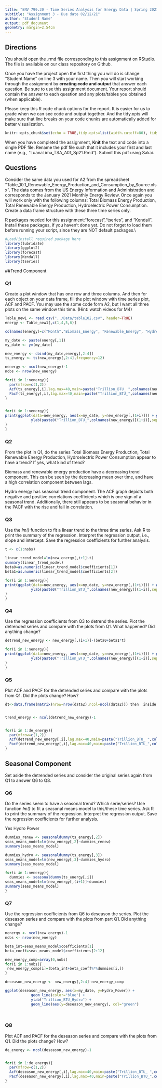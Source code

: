 ```yaml
---
title: "ENV 790.30 - Time Series Analysis for Energy Data | Spring 2021"
subtitle: "Assignment 3 - Due date 02/12/21"
author: "Student Name"
output: pdf_document
geometry: margin=2.54cm
---
```

  
## Directions
  
You should open the .rmd file corresponding to this assignment on RStudio. The file is available on our class repository on Github. 

Once you have the project open the first thing you will do is change "Student Name" on line 3 with your name. 
Then you will start working through the assignment by  **creating code and output** that answer each question. Be sure to use this assignment document. Your report should contain the answer to each question and any plots/tables you obtained (when applicable).

Please keep this R code chunk options for the report. It is easier for us to grade when we can see code and output together. And the tidy.opts will make sure that line breaks on your code chunks are automatically added for better visualization. 

```r
knitr::opts_chunk$set(echo = TRUE,tidy.opts=list(width.cutoff=80), tidy=FALSE) 
```

When you have completed the assignment, **Knit** the text and code into a single PDF file. Rename the pdf file such that it includes your first and last name (e.g., "LuanaLima_TSA_A01_Sp21.Rmd"). Submit this pdf using Sakai. 

## Questions 

Consider the same data you used for A2 from the spreadsheet "Table_10.1_Renewable_Energy_Production_and_Consumption_by_Source.xlsx". The data comes from the US Energy Information and Administration and corresponds to the January 2021 Monthly Energy Review. Once again you will work only with the following columns: Total Biomass Energy Production, Total Renewable Energy Production, Hydroelectric Power Consumption. Create a data frame structure with these three time series only. 

R packages needed for this assignment:"forecast","tseries", and "Kendall". Install these packages, if you haven't done yet. Do not forget to load them before running your script, since they are NOT default packages.\\

```r
#Load/install required package here
library(lubridate)
library(ggplot2)
library(forecast)
library(Kendall)
library(tseries)
```

##Trend Component

### Q1
Create a plot window that has one row and three columns. And then for each object on your data frame, fill the plot window with time series plot, ACF and PACF. You may use the some code form A2, but I want all three plots on the same window this time. (Hint: watch videos for M4)

```r
Table_new1 <- read.csv("../Data/table102.csv", header=TRUE)
energy <- Table_new1[,c(1,4,5,6)]

colnames(energy)=c("Month","Biomass_Energy", "Renewable_Energy", "Hydro_Power")

my_date <- paste(energy[,1])
my_date <- ym(my_date) 

new_energy <- cbind(my_date,energy[,2:4])
ts_energy <- ts(new_energy[,2:4],frequency=12) 

nenergy <- ncol(new_energy)-1
nobs <- nrow(new_energy)

for(i in 1:nenergy){
  par(mfrow=c(1,2))  
  Acf(ts_energy[,i],lag.max=40,main=paste("Trillion_BTU_ ",colnames(new_energy)[(1+i)],sep="")) 
  Pacf(ts_energy[,i],lag.max=40,main=paste("Trillion_BTU_",colnames(new_energy)[(1+i)],sep=""))
}


for(i in 1:nenergy){
print(ggplot(data=new_energy, aes(x=my_date, y=new_energy[,(1+i)])) + geom_line(color="green")+
            ylab(paste0("Trillion_BTU_",colnames(new_energy)[(1+i)],sep=""))
)
}
```

### Q2
From the plot in Q1, do the series Total Biomass Energy Production, Total Renewable Energy Production, Hydroelectric Power Consumption appear to have a trend? If yes, what kind of trend?

Biomass and renewable energy production have a decreasing trend component. This can be seen by the decreasing mean over time, and have a high correlation component between lags.

Hydro energy has seasonal trend component. The ACF graph depicts both negative and positive correlations coefficients which is one sign of a seasonal trend. Additionally, there still appears to be seasonal behavior in the PACF with the rise and fall in correlation. 

### Q3
Use the *lm()* function to fit a linear trend to the three time series. Ask R to print the summary of the regression. Interpret the regression output, i.e., slope and intercept. Save the regression coefficients for further analysis.

```r
t <- c(1:nobs)

linear_trend_model=lm(new_energy[,i+1]~t)  
summary(linear_trend_model)
beta0=as.numeric(linear_trend_model$coefficients[1]) 
beta1=as.numeric(linear_trend_model$coefficients[2])

for(i in 1:nenergy){
print(ggplot(data=new_energy, aes(x=my_date, y=new_energy[,(1+i)])) + geom_line(color="green")+
            ylab(paste0("Trillion_BTU_",colnames(new_energy)[(1+i)],sep="")) + geom_smooth(color="red",method="lm")
)
}


```

 
### Q4
Use the regression coefficients from Q3 to detrend the series. Plot the detrended series and  compare with the plots from Q1. What happened? Did anything change?

```r
detrend_new_energy <- new_energy[,(i+1)]-(beta0+beta1*t)

for(i in 1:nenergy){
print(ggplot(data=new_energy, aes(x=my_date, y=new_energy[,(1+i)])) + geom_line(color="green")+
            ylab(paste0("Trillion_BTU_",colnames(new_energy)[(1+i)],sep="")) + geom_smooth(color="red",method="lm")+  geom_line(aes(y=detrend_new_energy), col="blue")+geom_smooth(aes(y=detrend_new_energy),color="orange",method="lm") 
)
}

```


### Q5
Plot ACF and PACF for the detrended series and compare with the plots from Q1. Did the plots change? How?


```r

dt<-data.frame(matrix(nrow=nrow(data2),ncol=ncol(data2))) then  inside the loop, you could do dt[,a]<- (your detrend formua) 


trend_energy <- ncol(detrend_new_energy)-1


for(i in 1:de_energy){
  par(mfrow=c(1,2))  
  Acf(detrend_new_energy[,i],lag.max=40,main=paste("Trillion_BTU_ ",colnames(detrend_new_energy)[(1+i)],sep="")) 
  Pacf(detrend_new_energy[,i],lag.max=40,main=paste("Trillion_BTU_",colnames(detrend_new_energy)[(1+i)],sep=""))
}


```


## Seasonal Component

Set aside the detrended series and consider the original series again from Q1 to answer Q6 to Q8.

### Q6
Do the series seem to have a seasonal trend? Which serie/series? Use function *lm()* to fit a seasonal means model to this/these time series. Ask R to print the summary of the regression. Interpret the regression output. Save the regression coefficients for further analysis.

Yes Hydro Power
```r

dummies_renew <- seasonaldummy(ts_energy[,2]) 
seas_means_model=lm(new_energy[,2]~dummies_renew)
summary(seas_means_model)

dummies_hydro <- seasonaldummy(ts_energy[,3]) 
seas_means_model=lm(new_energy[,3]~dummies_hydro)
summary(seas_means_model)

for(i in 1:nenergy){
  dummies <- seasonaldummy(ts_energy[,i]) 
seas_means_model=lm(new_energy[,(i+1)]~dummies)
summary(seas_means_model)
}


```


### Q7
Use the regression coefficients from Q6 to deseason the series. Plot the deseason series and compare with the plots from part Q1. Did anything change?
```r

nenergy <- ncol(new_energy)-1
nobs <- nrow(new_energy)

beta_int=seas_means_model$coefficients[1]
beta_coeff=seas_means_model$coefficients[2:12]

new_energy_comp=array(0,nobs)
for(i in 1:nobs){
 new_energy_comp[i]=(beta_int+beta_coeff%*%dummies[i,])
}

deseason_new_energy <- new_energy[,2:4]-new_energy_comp

ggplot(deseason_new_energy, aes(x=my_date, y=Hydro_Power)) +
            geom_line(color="blue") +
            ylab("Trillion_BTU_Hydro") +
            geom_line(aes(y=deseason_new_energy), col="green")

 
```


### Q8
Plot ACF and PACF for the deseason series and compare with the plots from Q1. Did the plots change? How?

```r


de_energy <- ncol(deseason_new_energy)-1


for(i in 1:de_energy){
  par(mfrow=c(1,2))  
  Acf(deseason_new_energy[,i],lag.max=40,main=paste("Trillion_BTU_ ",colnames(deseason_new_energy)[(1+i)],sep="")) 
  Pacf(deseason_new_energy[,i],lag.max=40,main=paste("Trillion_BTU_",colnames(deseason_new_energy)[(1+i)],sep=""))
}

```


